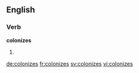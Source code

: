 
==English==

===Verb===
'''colonizes'''

# {{third-person singular of|colonize}}

[[de:colonizes]]
[[fr:colonizes]]
[[sv:colonizes]]
[[vi:colonizes]]
